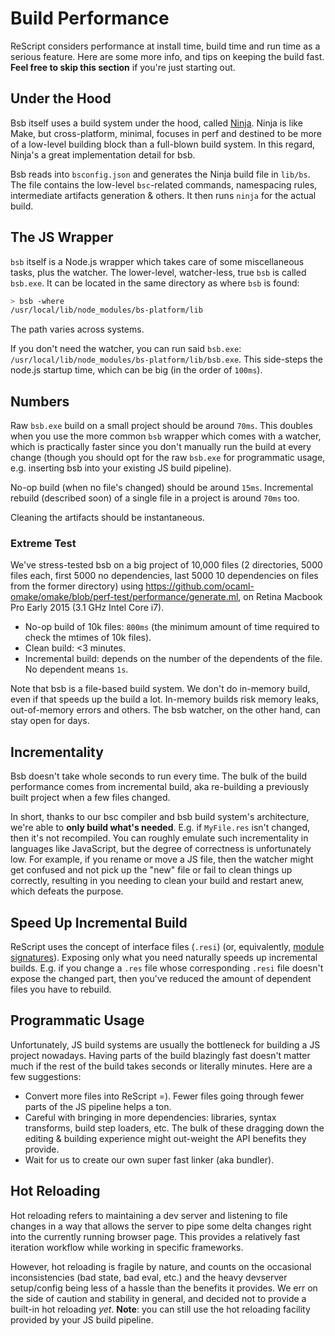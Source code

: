 # Build Performance

ReScript considers performance at install time, build time and run time as a serious feature. Here are some more info, and tips on keeping the build fast. **Feel free to skip this section** if you're just starting out.

## Under the Hood

Bsb itself uses a build system under the hood, called [Ninja](https://ninja-build.org). Ninja is like Make, but cross-platform, minimal, focuses in perf and destined to be more of a low-level building block than a full-blown build system. In this regard, Ninja's a great implementation detail for bsb.

Bsb reads into `bsconfig.json` and generates the Ninja build file in `lib/bs`. The file contains the low-level `bsc`-related commands, namespacing rules, intermediate artifacts generation & others. It then runs `ninja` for the actual build.

## The JS Wrapper

`bsb` itself is a Node.js wrapper which takes care of some miscellaneous tasks, plus the watcher. The lower-level, watcher-less, true `bsb` is called `bsb.exe`. It can be located in the same directory as where `bsb` is found:

```sh
> bsb -where
/usr/local/lib/node_modules/bs-platform/lib
```

The path varies across systems.

If you don't need the watcher, you can run said `bsb.exe`: `/usr/local/lib/node_modules/bs-platform/lib/bsb.exe`. This side-steps the node.js startup time, which can be big (in the order of `100ms`).

## Numbers

Raw `bsb.exe` build on a small project should be around `70ms`. This doubles when you use the more common `bsb` wrapper which comes with a watcher, which is practically faster since you don't manually run the build at every change (though you should opt for the raw `bsb.exe` for programmatic usage, e.g. inserting bsb into your existing JS build pipeline).

No-op build (when no file's changed) should be around `15ms`. Incremental rebuild (described soon) of a single file in a project is around `70ms` too.

Cleaning the artifacts should be instantaneous.

### Extreme Test

We've stress-tested bsb on a big project of 10,000 files (2 directories, 5000 files each, first 5000 no dependencies, last 5000 10 dependencies on files from the former directory) using https://github.com/ocaml-omake/omake/blob/perf-test/performance/generate.ml, on Retina Macbook Pro Early 2015 (3.1 GHz Intel Core i7).

<!-- TODO: better repro -->

- No-op build of 10k files: `800ms` (the minimum amount of time required to check the mtimes of 10k files).
- Clean build: <3 minutes.
- Incremental build: depends on the number of the dependents of the file. No dependent means `1s`.

Note that bsb is a file-based build system. We don't do in-memory build, even if that speeds up the build a lot. In-memory builds risk memory leaks, out-of-memory errors and others. The bsb watcher, on the other hand, can stay open for days.

## Incrementality

Bsb doesn't take whole seconds to run every time. The bulk of the build performance comes from incremental build, aka re-building a previously built project when a few files changed.

In short, thanks to our bsc compiler and bsb build system's architecture, we're able to **only build what's needed**. E.g. if `MyFile.res` isn't changed, then it's not recompiled. You can roughly emulate such incrementality in languages like JavaScript, but the degree of correctness is unfortunately low. For example, if you rename or move a JS file, then the watcher might get confused and not pick up the "new" file or fail to clean things up correctly, resulting in you needing to clean your build and restart anew, which defeats the purpose.

## Speed Up Incremental Build

ReScript uses the concept of interface files (`.resi`) (or, equivalently, [module signatures](/docs/manual/latest/module#signatures)). Exposing only what you need naturally speeds up incremental builds. E.g. if you change a `.res` file whose corresponding `.resi` file doesn't expose the changed part, then you've reduced the amount of dependent files you have to rebuild.

<!-- TODO: validate this -->

## Programmatic Usage

Unfortunately, JS build systems are usually the bottleneck for building a JS project nowadays. Having parts of the build blazingly fast doesn't matter much if the rest of the build takes seconds or literally minutes. Here are a few suggestions:

- Convert more files into ReScript =). Fewer files going through fewer parts of the JS pipeline helps a ton.
- Careful with bringing in more dependencies: libraries, syntax transforms, build step loaders, etc. The bulk of these dragging down the editing & building experience might out-weight the API benefits they provide.
- Wait for us to create our own super fast linker (aka bundler).

## Hot Reloading

Hot reloading refers to maintaining a dev server and listening to file changes in a way that allows the server to pipe some delta changes right into the currently running browser page. This provides a relatively fast iteration workflow while working in specific frameworks.

However, hot reloading is fragile by nature, and counts on the occasional inconsistencies (bad state, bad eval, etc.) and the heavy devserver setup/config being less of a hassle than the benefits it provides. We err on the side of caution and stability in general, and decided not to provide a built-in hot reloading _yet_. **Note**: you can still use the hot reloading facility provided by your JS build pipeline.
